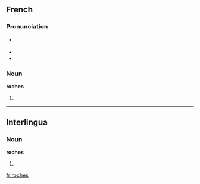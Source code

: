 ==French==

===Pronunciation===
* {{IPA|/ʁɔʃ/|lang=fr}} {{X-SAMPA|/ROS/}}
* {{rhymes|ɔʃ|lang=fr}}
* {{homophones|roche|lang=fr}}

===Noun===
'''roches''' {{f|p}}

# {{plural of|roche|lang=fr}}

----

==Interlingua==

===Noun===
'''roches'''

# {{plural of|[[roc]]|lang=ia}}

[[fr:roches]]